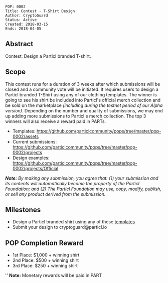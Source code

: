 <pre>
POP: 0002
Title: Contest - T-Shirt Design 
Author: CryptoGuard
Status: Active
Created: 2018-03-15
Ends: 2018-04-05
</pre> 

==Abstract==
Contest: Design a Particl branded T-shirt. 

==Scope==
This contest runs for a duration of 3 weeks after which submissions will be closed and a community vote will be initiated. It requires users to design a Particl branded T-Shirt using any of our clothing templates. The winner is going to see his shirt be included into Particl's official merch collection and be sold on the marketplace ''(including during the testnet period of our Alpha version)''. Depending on the number and quality of submissions, we may end up adding more submissions to Particl's merch collection. The top 3 winners will also receive a reward paid in PARTs. 

* Templates: https://github.com/particlcommunity/pops/tree/master/pop-0002/assets
* Current submissions: https://github.com/particlcommunity/pops/tree/master/pop-0002/projects
* Design examples: https://github.com/particlcommunity/pops/tree/master/pop-0002/projects/Official

 
'' '''Note:''' By making any submission, you agree that: (1) your submission and its contents will automatically become the property of the Particl Foundation; and (2) The Particl Foundation may use, copy, modify, publish, or sell any product derived from the submission.''

==Milestones==
* Design a Particl branded shirt using any of these [https://github.com/particlcommunity/pops/tree/master/pop-0002/assets templates] 
* Submit your design to cryptoguard@particl.io

==POP Completion Reward==
* 1st Place: $1,000 + winning shirt
* 2nd Place: $500 + winning shirt
* 3rd Place: $250 + winning shirt


'' '''Note:''' Monetary rewards will be paid in PART 
